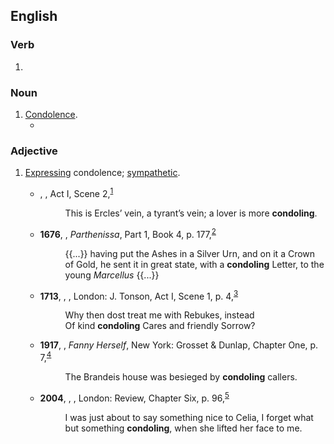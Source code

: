 ==English==

===Verb===
{{head|en|verb form}}

# {{present participle of|condole|lang=en|nocat=1}}

===Noun===
{{en-noun|~}}

# [[condolence|Condolence]].
#* {{quote-text|lang=en|year=1845|author=Charles James Lever|title=Nuts and Nutcrackers|page=172|passage=What admonitions would it not pour forth, what warnings, what commiseration, and what '''condolings'''.}}

===Adjective===
{{en-adj}}

# [[express|Expressing]] condolence; [[sympathetic]].
#* {{circa|1595}} {{w|William Shakespeare}}, ''{{w|A Midsummer Night's Dream|A Midsummer Night’s Dream}}'', Act I, Scene 2,<sup>[http://www.opensourceshakespeare.org/views/plays/play_view.php?WorkID=midsummer&Scope=entire&pleasewait=1&msg=pl]</sup>
#*: This is Ercles’ vein, a tyrant’s vein; a lover is more '''condoling'''.
#* '''1676''', {{w|Roger Boyle, 1st Earl of Orrery|Roger Boyle}}, ''Parthenissa'', Part 1, Book 4, p. 177,<sup>[http://name.umdl.umich.edu/A53472.0001.001]</sup>
#*: {{...}} having put the Ashes in a Silver Urn, and on it a Crown of Gold, he sent it in great state, with a '''condoling''' Letter, to the young ''Marcellus'' {{...}}
#* '''1713''', {{w|Joseph Addison}}, ''{{w|Cato, a Tragedy}}'', London: J. Tonson, Act I, Scene 1, p. 4,<sup>[http://name.umdl.umich.edu/004798045.0001.000]</sup>
#*: Why then dost treat me with Rebukes, instead
#*: Of kind '''condoling''' Cares and friendly Sorrow?
#* '''1917''', {{w|Edna Ferber}}, ''Fanny Herself'', New York: Grosset & Dunlap, Chapter One, p. 7,<sup>[https://archive.org/details/fannyherselfbyed00ferbrich]</sup>
#*: The Brandeis house was besieged by '''condoling''' callers.
#* '''2004''', {{w|Andrea Levy}}, ''{{w|Small Island (novel)|Small Island}}'', London: Review, Chapter Six, p. 96,<sup>[https://archive.org/details/smallisland00levy]</sup>
#*: I was just about to say something nice to Celia, I forget what but something '''condoling''', when she lifted her face to me.